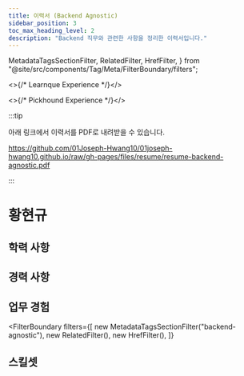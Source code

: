 ```yaml
---
title: 이력서 (Backend Agnostic)
sidebar_position: 3
toc_max_heading_level: 2
description: "Backend 직무와 관련한 사항을 정리한 이력서입니다."
---
```



  MetadataTagsSectionFilter,
  RelatedFilter,
  HrefFilter,
} from "@site/src/components/Tag/Meta/FilterBoundary/filters";


<>{/* Learnque Experience */}</>


<>{/* Pickhound Experience */}</>


:::tip

아래 링크에서 이력서를 PDF로 내려받을 수 있습니다.

https://github.com/01Joseph-Hwang10/01joseph-hwang10.github.io/raw/gh-pages/files/resume/resume-backend-agnostic.pdf

:::

# 황현규

<Introduction />

## 학력 사항

<Education />

## 경력 사항

<Experience />

## 업무 경험

<MoreExperience />

<FilterBoundary
  filters={[
    new MetadataTagsSectionFilter("backend-agnostic"),
    new RelatedFilter(),
    new HrefFilter(),
  ]}
>
  <RecommendationAPI />
  <BanditEngine />
  <Common />
  <AdminDashboard />
  <BannerManager />
  <LearnQueExperience />
</FilterBoundary>

## 스킬셋

<Skillsets />
